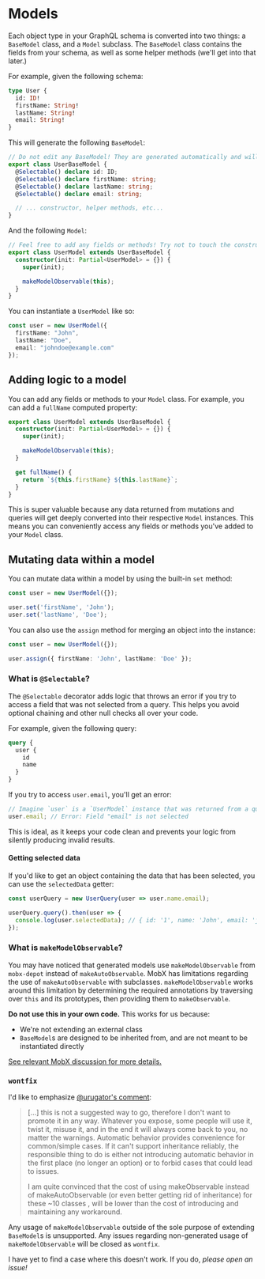 
# Models

Each object type in your GraphQL schema is converted into two things: a `BaseModel` class, and a `Model` subclass.
The `BaseModel` class contains the fields from your schema, as well as some helper methods (we'll get into that later.)

For example, given the following schema:

```graphql
type User {
  id: ID!
  firstName: String!
  lastName: String!
  email: String!
}
```

This will generate the following `BaseModel`:

```ts
// Do not edit any BaseModel! They are generated automatically and will be overwritten.
export class UserBaseModel {
  @Selectable() declare id: ID;
  @Selectable() declare firstName: string;
  @Selectable() declare lastName: string;
  @Selectable() declare email: string;

  // ... constructor, helper methods, etc...
}
```

And the following `Model`:

```ts
// Feel free to add any fields or methods! Try not to touch the constructor, however.
export class UserModel extends UserBaseModel {
  constructor(init: Partial<UserModel> = {}) {
    super(init);

    makeModelObservable(this);
  }
}
```

You can instantiate a `UserModel` like so:

```ts
const user = new UserModel({
  firstName: "John",
  lastName: "Doe",
  email: "johndoe@example.com"
});
```

## Adding logic to a model

You can add any fields or methods to your `Model` class. For example, you can add a `fullName` computed property:

```ts
export class UserModel extends UserBaseModel {
  constructor(init: Partial<UserModel> = {}) {
    super(init);

    makeModelObservable(this);
  }

  get fullName() {
    return `${this.firstName} ${this.lastName}`;
  }
}
```

This is super valuable because any data returned from mutations and queries will get deeply converted into
their respective `Model` instances. This means you can conveniently access any fields or methods you've added to your
`Model` class.

## Mutating data within a model

You can mutate data within a model by using the built-in `set` method:

```ts
const user = new UserModel({});

user.set('firstName', 'John');
user.set('lastName', 'Doe');
```

You can also use the `assign` method for merging an object into the instance:

```ts
const user = new UserModel({});

user.assign({ firstName: 'John', lastName: 'Doe' });
```

### What is `@Selectable`?

The `@Selectable` decorator adds logic that throws an error if you try to access a field that was not selected from a
query. This helps you avoid optional chaining and other null checks all over your code.

For example, given the following query:

```graphql
query {
  user {
    id
    name
  }
}
```

If you try to access `user.email`, you'll get an error:

```ts
// Imagine `user` is a `UserModel` instance that was returned from a query
user.email; // Error: Field "email" is not selected
```

This is ideal, as it keeps your code clean and prevents your logic from silently producing invalid results.

#### Getting selected data

If you'd like to get an object containing the data that has been selected, you can use the `selectedData` getter:

```ts
const userQuery = new UserQuery(user => user.name.email);

userQuery.query().then(user => {
  console.log(user.selectedData); // { id: '1', name: 'John', email: 'johndoe@example.com' }
});
```

### What is `makeModelObservable`?

You may have noticed that generated models use `makeModelObservable` from `mobx-depot` instead of `makeAutoObservable`.
MobX has limitations regarding the use of `makeAutoObservable` with subclasses. `makeModelObservable` works around this
limitation by determining the required annotations by traversing over `this` and its prototypes, then providing them to
`makeObservable`.

**Do not use this in your own code.** This works for us because:

- We're not extending an external class
- `BaseModel`s are designed to be inherited from, and are not meant to be instantiated directly

[See relevant MobX discussion for more details.](https://github.com/mobxjs/mobx/discussions/2850#discussioncomment-5022315)

### `wontfix`

I'd like to emphasize [@urugator's comment](https://github.com/mobxjs/mobx/discussions/2850#discussioncomment-498925):

> [...] this is not a suggested way to go, therefore I don't want to promote it in any way. Whatever you expose, some
> people will use it, twist it, misuse it, and in the end it will always come back to you, no matter the warnings.
> Automatic behavior provides convenience for common/simple cases. If it can't support inheritance reliably, the
> responsible thing to do is either not introducing automatic behavior in the first place (no longer an option) or to
> forbid cases that could lead to issues.
>
> I am quite convinced that the cost of using makeObservable instead of makeAutoObservable (or even better getting rid
> of inheritance) for these ~10 classes , will be lower than the cost of introducing and maintaining any workaround.

Any usage of `makeModelObservable` outside of the sole purpose of extending `BaseModel`s is unsupported. Any issues
regarding non-generated usage of `makeModelObservable` will be closed as `wontfix`.

I have yet to find a case where this doesn't work. If you do, _please open an issue!_



